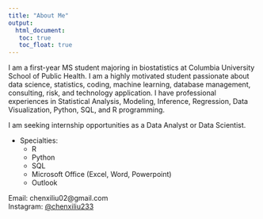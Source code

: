 ```yaml
---
title: "About Me"
output: 
  html_document:
   toc: true
   toc_float: true
---
```


I am a first-year MS student majoring in biostatistics at Columbia University School of Public Health. I am a highly motivated student passionate about data science, statistics, coding, machine learning, database management, consulting, risk, and technology application. I have professional experiences in Statistical Analysis, Modeling, Inference, Regression, Data Visualization, Python, SQL, and R programming. 

I am seeking internship opportunities as a Data Analyst or Data Scientist.

* Specialties:
  + R
  + Python
  + SQL
  + Microsoft Office (Excel, Word, Powerpoint)
  + Outlook 

Email: chenxiliu02@gmail.com
\
Instagram: [\@chenxiliu233](https://www.instagram.com/chenxiliu233/)